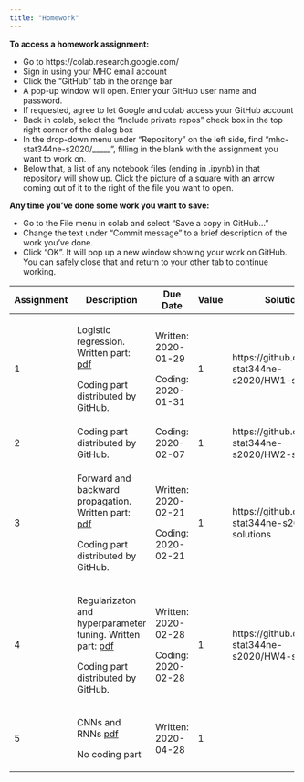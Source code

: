 ```yaml
---
title: "Homework"
---
```


**To access a homework assignment:**

 * Go to https://colab.research.google.com/
 * Sign in using your MHC email account
 * Click the "GitHub" tab in the orange bar
 * A pop-up window will open.  Enter your GitHub user name and password.
 * If requested, agree to let Google and colab access your GitHub account
 * Back in colab, select the "Include private repos" check box in the top right corner of the dialog box
 * In the drop-down menu under "Repository" on the left side, find "mhc-stat344ne-s2020/_____", filling in the blank with the assignment you want to work on.
 * Below that, a list of any notebook files (ending in .ipynb) in that repository will show up.  Click the picture of a square with an arrow coming out of it to the right of the file you want to open.

**Any time you've done some work you want to save:**

 * Go to the File menu in colab and select "Save a copy in GitHub..."
 * Change the text under "Commit message" to a brief description of the work you've done.
 * Click "OK".  It will pop up a new window showing your work on GitHub.  You can safely close that and return to your other tab to continue working.

+------------+--------------------------------------------------------------------------------------+---------------------------------+-------+---------------------------------------------------------------+
| Assignment | Description                                                                          | Due Date                        | Value | Solutions                                                     |
+============+======================================================================================+=================================+=======+===============================================================+
|    1       | Logistic regression.  Written part: [pdf](homework/hw1/hw1_written.pdf)              | Written: 2020-01-29             | 1     | https://github.com/mhc-stat344ne-s2020/HW1-sol                |
|            |                                                                                      |                                 |       |                                                               |
|            | Coding part distributed by GitHub.                                                   | Coding: 2020-01-31              |       |                                                               |
+------------+--------------------------------------------------------------------------------------+---------------------------------+-------+---------------------------------------------------------------+
|    2       | Coding part distributed by GitHub.                                                   | Coding: 2020-02-07              | 1     | https://github.com/mhc-stat344ne-s2020/HW2-sol                |
+------------+--------------------------------------------------------------------------------------+---------------------------------+-------+---------------------------------------------------------------+
|    3       | Forward and backward propagation.  Written part: [pdf](homework/hw3/hw3_written.pdf) | Written: 2020-02-21             | 1     | https://github.com/mhc-stat344ne-s2020/hw3-solutions          |
|            |                                                                                      |                                 |       |                                                               |
|            | Coding part distributed by GitHub.                                                   | Coding: 2020-02-21              |       |                                                               |
+------------+--------------------------------------------------------------------------------------+---------------------------------+-------+---------------------------------------------------------------+
|    4       | Regularizaton and hyperparameter tuning.  Written part:                              | Written: 2020-02-28             | 1     | https://github.com/mhc-stat344ne-s2020/HW4-solutions          |
|            | [pdf](homework/hw4/hw4_written.pdf)                                                  |                                 |       |                                                               |
|            |                                                                                      |                                 |       |                                                               |
|            | Coding part distributed by GitHub.                                                   | Coding: 2020-02-28              |       |                                                               |
+------------+--------------------------------------------------------------------------------------+---------------------------------+-------+---------------------------------------------------------------+
|    5       | CNNs and RNNs                                                                        | Written: 2020-04-28             | 1     |                                                               |
|            | [pdf](homework/hw5/hw5_written.pdf)                                                  |                                 |       |                                                               |
|            |                                                                                      |                                 |       |                                                               |
|            | No coding part                                                                       |                                 |       |                                                               |
+------------+--------------------------------------------------------------------------------------+---------------------------------+-------+---------------------------------------------------------------+
